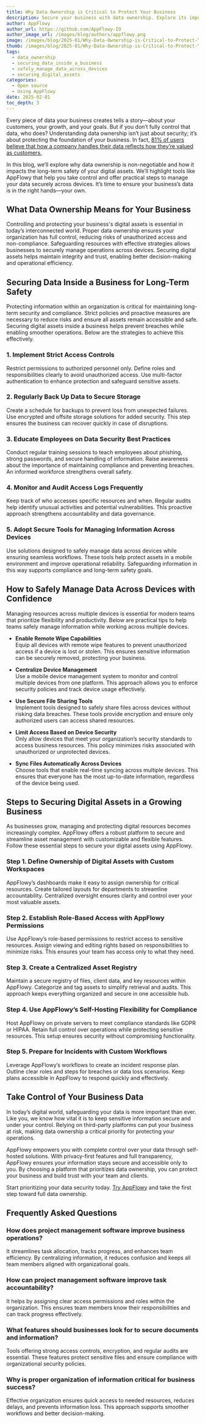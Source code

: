 ```yaml
---
title: Why Data Ownership is Critical to Protect Your Business
description: Secure your business with data ownership. Explore its importance, manage data across devices safely, and protect digital assets with confidence.
author: AppFlowy
author_url: https://github.com/AppFlowy-IO
author_image_url: /images/blog/authors/appflowy.png
image: /images/blog/2025-01/Why-Data-Ownership-is-Critical-to-Protect-Your-Business.png
thumb: /images/blog/2025-01/Why-Data-Ownership-is-Critical-to-Protect-Your-Business.png
tags:
  - data_ownership
  - securing_data_inside_a_business
  - safely_manage_data_across_devices
  - securing_digital_assets
categories:
  - Open source
  - Using AppFlowy
date: 2025-02-01
toc_depth: 3
---
```

Every piece of data your business creates tells a story—about your customers, your growth, and your goals. But if you don’t fully control that data, who does? Understanding data ownership isn’t just about security; it’s about protecting the foundation of your business. In fact, [81% of users believe that how a company handles their data reflects how they’re valued as customers.](https://www.cisco.com/c/dam/en_us/about/doing_business/trust-center/docs/cisco-consumer-privacy-survey-2022.pdf)

In this blog, we’ll explore why data ownership is non-negotiable and how it impacts the long-term safety of your digital assets. We’ll highlight tools like AppFlowy that help you take control and offer practical steps to manage your data securely across devices. It’s time to ensure your business’s data is in the right hands—your own.

## What Data Ownership Means for Your Business

Controlling and protecting your business's digital assets is essential in today’s interconnected world. Proper data ownership ensures your organization has full control, reducing risks of unauthorized access and non-compliance. Safeguarding resources with effective strategies allows businesses to securely manage operations across devices. Securing digital assets helps maintain integrity and trust, enabling better decision-making and operational efficiency.

## Securing Data Inside a Business for Long-Term Safety

Protecting information within an organization is critical for maintaining long-term security and compliance. Strict policies and proactive measures are necessary to reduce risks and ensure all assets remain accessible and safe. Securing digital assets inside a business helps prevent breaches while enabling smoother operations. Below are the strategies to achieve this effectively.

### 1\. Implement Strict Access Controls

Restrict permissions to authorized personnel only. Define roles and responsibilities clearly to avoid unauthorized access. Use multi-factor authentication to enhance protection and safeguard sensitive assets.

### 2\. Regularly Back Up Data to Secure Storage

Create a schedule for backups to prevent loss from unexpected failures. Use encrypted and offsite storage solutions for added security. This step ensures the business can recover quickly in case of disruptions.

### 3\. Educate Employees on Data Security Best Practices

Conduct regular training sessions to teach employees about phishing, strong passwords, and secure handling of information. Raise awareness about the importance of maintaining compliance and preventing breaches. An informed workforce strengthens overall safety.

### 4\. Monitor and Audit Access Logs Frequently

Keep track of who accesses specific resources and when. Regular audits help identify unusual activities and potential vulnerabilities. This proactive approach strengthens accountability and data governance.

### 5\. Adopt Secure Tools for Managing Information Across Devices

Use solutions designed to safely manage data across devices while ensuring seamless workflows. These tools help protect assets in a mobile environment and improve operational reliability. Safeguarding information in this way supports compliance and long-term safety goals.

## How to Safely Manage Data Across Devices with Confidence

Managing resources across multiple devices is essential for modern teams that prioritize flexibility and productivity. Below are practical tips to help teams safely manage information while working across multiple devices.

* **Enable Remote Wipe Capabilities**  
  Equip all devices with remote wipe features to prevent unauthorized access if a device is lost or stolen. This ensures sensitive information can be securely removed, protecting your business.

* **Centralize Device Management**  
  Use a mobile device management system to monitor and control multiple devices from one platform. This approach allows you to enforce security policies and track device usage effectively.

* **Use Secure File Sharing Tools**  
  Implement tools designed to safely share files across devices without risking data breaches. These tools provide encryption and ensure only authorized users can access shared resources.

* **Limit Access Based on Device Security**  
  Only allow devices that meet your organization’s security standards to access business resources. This policy minimizes risks associated with unauthorized or unprotected devices.

* **Sync Files Automatically Across Devices**  
  Choose tools that enable real-time syncing across multiple devices. This ensures that everyone has the most up-to-date information, regardless of the device being used.

## Steps to Securing Digital Assets in a Growing Business

As businesses grow, managing and protecting digital resources becomes increasingly complex. AppFlowy offers a robust platform to secure and streamline asset management with customizable and flexible features. Follow these essential steps to secure your digital assets using AppFlowy.

### Step 1\. Define Ownership of Digital Assets with Custom Workspaces

AppFlowy’s dashboards make it easy to assign ownership for critical resources. Create tailored layouts for departments to streamline accountability. Centralized oversight ensures clarity and control over your most valuable assets.

### Step 2\. Establish Role-Based Access with AppFlowy Permissions

Use AppFlowy’s role-based permissions to restrict access to sensitive resources. Assign viewing and editing rights based on responsibilities to minimize risks. This ensures your team has access only to what they need.

### Step 3\. Create a Centralized Asset Registry

Maintain a secure registry of files, client data, and key resources within AppFlowy. Categorize and tag assets to simplify retrieval and audits. This approach keeps everything organized and secure in one accessible hub.

### Step 4\. Use AppFlowy’s Self-Hosting Flexibility for Compliance

Host AppFlowy on private servers to meet compliance standards like GDPR or HIPAA. Retain full control over operations while protecting sensitive resources. This setup ensures security without compromising functionality.

### Step 5\. Prepare for Incidents with Custom Workflows

Leverage AppFlowy’s workflows to create an incident response plan. Outline clear roles and steps for breaches or data loss scenarios. Keep plans accessible in AppFlowy to respond quickly and effectively.

## Take Control of Your Business Data

In today’s digital world, safeguarding your data is more important than ever. Like you, we know how vital it is to keep sensitive information secure and under your control. Relying on third-party platforms can put your business at risk, making data ownership a critical priority for protecting your operations.

AppFlowy empowers you with complete control over your data through self-hosted solutions. With privacy-first features and full transparency, AppFlowy ensures your information stays secure and accessible only to you. By choosing a platform that prioritizes data ownership, you can protect your business and build trust with your team and clients.

Start prioritizing your data security today. [Try AppFlowy](https://appflowy.io/) and take the first step toward full data ownership.

## Frequently Asked Questions

### How does project management software improve business operations?

It streamlines task allocation, tracks progress, and enhances team efficiency. By centralizing information, it reduces confusion and keeps all team members aligned with organizational goals.

### How can project management software improve task accountability?

It helps by assigning clear access permissions and roles within the organization. This ensures team members know their responsibilities and can track progress effectively.

### What features should businesses look for to secure documents and information?

Tools offering strong access controls, encryption, and regular audits are essential. These features protect sensitive files and ensure compliance with organizational security policies.

### Why is proper organization of information critical for business success?

Effective organization ensures quick access to needed resources, reduces delays, and prevents information loss. This approach supports smoother workflows and better decision-making.

